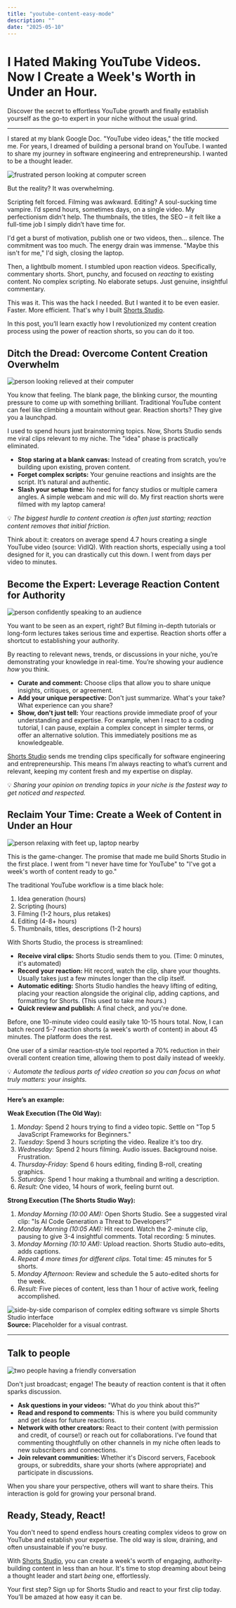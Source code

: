 ```yaml
---
title: "youtube-content-easy-mode"
description: ""
date: "2025-05-10"
---
```


# I Hated Making YouTube Videos. Now I Create a Week's Worth in Under an Hour.

Discover the secret to effortless YouTube growth and finally establish yourself as the go-to expert in your niche without the usual grind.

***

I stared at my blank Google Doc. "YouTube video ideas," the title mocked me. For years, I dreamed of building a personal brand on YouTube. I wanted to share my journey in software engineering and entrepreneurship. I wanted to be a thought leader.

![frustrated person looking at computer screen](https://ipfs.io/ipfs/QmW2673ehFpjxGNAp8d5HeCr25xm1pPwxQwuEhQYfndwak)

But the reality? It was overwhelming.

Scripting felt forced. Filming was awkward. Editing? A soul-sucking time vampire. I’d spend hours, sometimes days, on a single video. My perfectionism didn't help. The thumbnails, the titles, the SEO – it felt like a full-time job I simply didn’t have time for.

I'd get a burst of motivation, publish one or two videos, then… silence. The commitment was too much. The energy drain was immense. "Maybe this isn't for me," I'd sigh, closing the laptop.

Then, a lightbulb moment. I stumbled upon reaction videos. Specifically, commentary shorts. Short, punchy, and focused on *reacting* to existing content. No complex scripting. No elaborate setups. Just genuine, insightful commentary.

This was it. This was the hack I needed. But I wanted it to be even easier. Faster. More efficient. That's why I built [Shorts Studio](https://www.shortsstudio.net/).

In this post, you’ll learn exactly how I revolutionized my content creation process using the power of reaction shorts, so you can do it too.

## Ditch the Dread: Overcome Content Creation Overwhelm

![person looking relieved at their computer](https://ipfs.io/ipfs/QmYNjUaQow9bVpNFs9dqcozVEUxeXvzGTn3KEVBFqL7Puo)

You know that feeling. The blank page, the blinking cursor, the mounting pressure to come up with something brilliant. Traditional YouTube content can feel like climbing a mountain without gear. Reaction shorts? They give you a launchpad.

I used to spend hours just brainstorming topics. Now, Shorts Studio sends me viral clips relevant to my niche. The "idea" phase is practically eliminated.

* **Stop staring at a blank canvas:** Instead of creating from scratch, you’re building upon existing, proven content.
* **Forget complex scripts:** Your genuine reactions and insights are the script. It’s natural and authentic.
* **Slash your setup time:** No need for fancy studios or multiple camera angles. A simple webcam and mic will do. My first reaction shorts were filmed with my laptop camera!

💡 *The biggest hurdle to content creation is often just starting; reaction content removes that initial friction.*

Think about it: creators on average spend 4.7 hours creating a single YouTube video (source: VidIQ). With reaction shorts, especially using a tool designed for it, you can drastically cut this down. I went from days per video to minutes.

## Become the Expert: Leverage Reaction Content for Authority

![person confidently speaking to an audience](https://ipfs.io/ipfs/QmTAhoyaH6wgdjJd9Np7r81njKktQKiJQRjyuikX3dArAn)

You want to be seen as an expert, right? But filming in-depth tutorials or long-form lectures takes serious time and expertise. Reaction shorts offer a shortcut to establishing your authority.

By reacting to relevant news, trends, or discussions in your niche, you’re demonstrating your knowledge in real-time. You’re showing your audience *how* you think.

* **Curate and comment:** Choose clips that allow you to share unique insights, critiques, or agreement.
* **Add your unique perspective:** Don't just summarize. What's your take? What experience can you share?
* **Show, don't just tell:** Your reactions provide immediate proof of your understanding and expertise. For example, when I react to a coding tutorial, I can pause, explain a complex concept in simpler terms, or offer an alternative solution. This immediately positions me as knowledgeable.

[Shorts Studio](https://www.shortsstudio.net/) sends me trending clips specifically for software engineering and entrepreneurship. This means I’m always reacting to what’s current and relevant, keeping my content fresh and my expertise on display.

💡 *Sharing your opinion on trending topics in your niche is the fastest way to get noticed and respected.*

## Reclaim Your Time: Create a Week of Content in Under an Hour

![person relaxing with feet up, laptop nearby](https://ipfs.io/ipfs/QmU6JkAdkrDWtKviJ3pgTcLdut94wRuFnRrWT5XqANkXHA)

This is the game-changer. The promise that made me build Shorts Studio in the first place. I went from "I never have time for YouTube" to "I've got a week's worth of content ready to go."

The traditional YouTube workflow is a time black hole:

1. Idea generation (hours)
2. Scripting (hours)
3. Filming (1-2 hours, plus retakes)
4. Editing (4-8+ hours)
5. Thumbnails, titles, descriptions (1-2 hours)

With Shorts Studio, the process is streamlined:

* **Receive viral clips:** Shorts Studio sends them to you. (Time: 0 minutes, it's automated)
* **Record your reaction:** Hit record, watch the clip, share your thoughts. Usually takes just a few minutes longer than the clip itself.
* **Automatic editing:** Shorts Studio handles the heavy lifting of editing, placing your reaction alongside the original clip, adding captions, and formatting for Shorts. (This used to take me *hours*.)
* **Quick review and publish:** A final check, and you're done.

Before, one 10-minute video could easily take 10-15 hours total. Now, I can batch record 5-7 reaction shorts (a week's worth of content) in about 45 minutes. The platform does the rest.

One user of a similar reaction-style tool reported a 70% reduction in their overall content creation time, allowing them to post daily instead of weekly.

💡 *Automate the tedious parts of video creation so you can focus on what truly matters: your insights.*

***

**Here’s an example:**

**Weak Execution (The Old Way):**

1. *Monday:* Spend 2 hours trying to find a video topic. Settle on "Top 5 JavaScript Frameworks for Beginners."
2. *Tuesday:* Spend 3 hours scripting the video. Realize it's too dry.
3. *Wednesday:* Spend 2 hours filming. Audio issues. Background noise. Frustration.
4. *Thursday-Friday:* Spend 6 hours editing, finding B-roll, creating graphics.
5. *Saturday:* Spend 1 hour making a thumbnail and writing a description.
6. *Result:* One video, 14 hours of work, feeling burnt out.

**Strong Execution (The Shorts Studio Way):**

1. *Monday Morning (10:00 AM):* Open Shorts Studio. See a suggested viral clip: "Is AI Code Generation a Threat to Developers?"
2. *Monday Morning (10:05 AM):* Hit record. Watch the 2-minute clip, pausing to give 3-4 insightful comments. Total recording: 5 minutes.
3. *Monday Morning (10:10 AM):* Upload reaction. Shorts Studio auto-edits, adds captions.
4. *Repeat 4 more times for different clips.* Total time: 45 minutes for 5 shorts.
5. *Monday Afternoon:* Review and schedule the 5 auto-edited shorts for the week.
6. *Result:* Five pieces of content, less than 1 hour of active work, feeling accomplished.

![side-by-side comparison of complex editing software vs simple Shorts Studio interface](https://ipfs.io/ipfs/QmRm6MK6WxZVgRLhDjVUdj6G2F2Zrk2SyRH1ZfLzEWo9UD)
**Source:** Placeholder for a visual contrast.

***

## Talk to people

![two people having a friendly conversation](https://ipfs.io/ipfs/QmQShWXgePGEtUPsPP791f9VDnsUsp6GcmxW4ByECGnEtq)

Don't just broadcast; engage! The beauty of reaction content is that it often sparks discussion.

* **Ask questions in your videos:** "What do *you* think about this?"
* **Read and respond to comments:** This is where you build community and get ideas for future reactions.
* **Network with other creators:** React to their content (with permission and credit, of course!) or reach out for collaborations. I’ve found that commenting thoughtfully on other channels in my niche often leads to new subscribers and connections.
* **Join relevant communities:** Whether it's Discord servers, Facebook groups, or subreddits, share your shorts (where appropriate) and participate in discussions.

When you share your perspective, others will want to share theirs. This interaction is gold for growing your personal brand.

## Ready, Steady, React!

You don't need to spend endless hours creating complex videos to grow on YouTube and establish your expertise. The old way is slow, draining, and often unsustainable if you're busy.

With [Shorts Studio](https://www.shortsstudio.net/), you can create a week's worth of engaging, authority-building content in less than an hour. It's time to stop dreaming about being a thought leader and start *being* one, effortlessly.

Your first step? Sign up for Shorts Studio and react to your first clip today. You’ll be amazed at how easy it can be.
